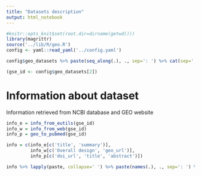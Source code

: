 ```yaml
---
title: "Datasets description"
output: html_notebook
---
```

```r
#knitr::opts_knit$set(root.dir=dirname(getwd()))
library(magrittr)
source('../lib/R/geo.R')
config <- yaml::read_yaml('../config.yaml')

config$geo_datasets %>% paste(seq_along(.), ., sep=': ') %>% cat(sep=', ')
```
```r
(gse_id <- config$geo_datasets[2])
```
# Information about dataset

Information retrieved from NCBI database and GEO website 
```r
info_e = info_from_eutils(gse_id)
info_w = info_from_web(gse_id)
info_p = geo_to_pubmed(gse_id)

info = c(info_e[c('title', 'summary')],
         info_w[c('Overall design', 'geo_url')],
         info_p[c('doi_url', 'title', 'abstract')])

info %>% lapply(paste, collapse=' ') %>% paste(names(.), ., sep=': ') %>% cat(sep='\n\n')
```
